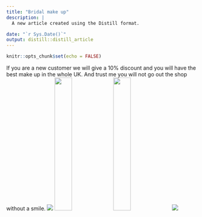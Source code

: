 ```yaml
---
title: "Bridal make up"
description: |
  A new article created using the Distill format.

date: "`r Sys.Date()`"
output: distill::distill_article
---
```


```r
knitr::opts_chunk$set(echo = FALSE)
```


If you are a new customer we will give a 10% discount and you will have the best make up in the whole UK. And trust me you will not go out the shop without a smile.
![](maykup.htm images/name of pic.jpg)
![](maykup/bridalmaykup.jfif){width=30%}
![](maykup/ayeza-khan-2aa.jpg){width=30%}
![](bride.jpg/)























